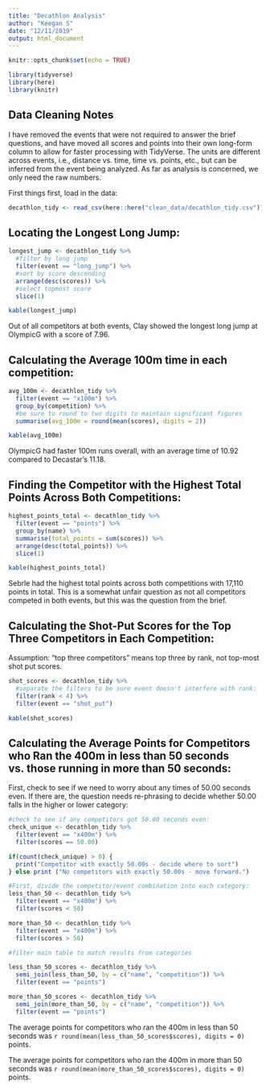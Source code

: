 ```yaml
---
title: "Decathlon Analysis"
author: "Keegan S"
date: "12/11/2019"
output: html_document
---
```


```r
knitr::opts_chunk$set(echo = TRUE)
```

```r
library(tidyverse)
library(here)
library(knitr)
```

## Data Cleaning Notes

I have removed the events that were not required to answer the brief questions, and have moved all scores and points into their own long-form column to allow for faster processing with TidyVerse. The units are different across events, i.e., distance vs. time, time vs. points, etc., but can be inferred from the event being analyzed. As far as analysis is concerned, we only need the raw numbers. 

First things first, load in the data:

```r
decathlon_tidy <- read_csv(here::here("clean_data/decathlon_tidy.csv"))
```

## Locating the Longest Long Jump:

```r
longest_jump <- decathlon_tidy %>%
  #filter by long jump
  filter(event == "long_jump") %>%
  #sort by score descending
  arrange(desc(scores)) %>%
  #select topmost score
  slice(1)

kable(longest_jump)
```

Out of all competitors at both events, Clay showed the longest long jump at OlympicG with a score of 7.96.

## Calculating the Average 100m time in each competition:

```r
avg_100m <- decathlon_tidy %>%
  filter(event == "x100m") %>%
  group_by(competition) %>%
  #be sure to round to two digits to maintain significant figures
  summarise(avg_100m = round(mean(scores), digits = 2))

kable(avg_100m)
```

OlympicG had faster 100m runs overall, with an average time of 10.92 compared to Decastar's 11.18. 


## Finding the Competitor with the Highest Total Points Across Both Competitions:

```r
highest_points_total <- decathlon_tidy %>%
  filter(event == "points") %>%
  group_by(name) %>%
  summarise(total_points = sum(scores)) %>%
  arrange(desc(total_points)) %>%
  slice(1)

kable(highest_points_total)
```

Sebrle had the highest total points across both competitions with 17,110 points in total. This is a somewhat unfair question as not all competitors competed in both events, but this was the question from the brief. 

## Calculating the Shot-Put Scores for the Top Three Competitors in Each Competition:

Assumption: "top three competitors" means top three by rank, not top-most shot put scores.
```r
shot_scores <- decathlon_tidy %>%
  #separate the filters to be sure event doesn't interfere with rank:
  filter(rank < 4) %>%
  filter(event == "shot_put")

kable(shot_scores)
```

## Calculating the Average Points for Competitors who Ran the 400m in less than 50 seconds vs. those running in more than 50 seconds:

First, check to see if we need to worry about any times of 50.00 seconds even. If there are, the question needs re-phrasing to decide whether 50.00 falls in the higher or lower category:
```r
#check to see if any competitors got 50.00 seconds even:
check_unique <- decathlon_tidy %>%
  filter(event == "x400m") %>%
  filter(scores == 50.00)

if(count(check_unique) > 0) {
  print("Competitor with exactly 50.00s - decide where to sort")
} else print ("No competitors with exactly 50.00s - move forward.")
```

```r
#First, divide the competitor/event combination into each category:
less_than_50 <- decathlon_tidy %>%
  filter(event == "x400m") %>%
  filter(scores < 50)

more_than_50 <- decathlon_tidy %>%
  filter(event == "x400m") %>%
  filter(scores > 50)

#filter main table to match results from categories

less_than_50_scores <- decathlon_tidy %>%
  semi_join(less_than_50, by = c("name", "competition")) %>%
  filter(event == "points")

more_than_50_scores <- decathlon_tidy %>%
  semi_join(more_than_50, by = c("name", "competition")) %>%
  filter(event == "points")
```

The average points for competitors who ran the 400m in less than 50 seconds was `r round(mean(less_than_50_scores$scores), digits = 0)` points.  

The average points for competitors who ran the 400m in more than 50 seconds was `r round(mean(more_than_50_scores$scores), digits = 0)` points.  
